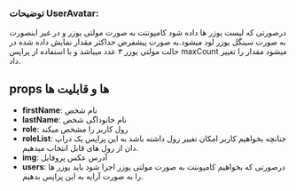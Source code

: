 
<Meta title="COMPONENTS/Atoms/UserAvatar/Docs" />

### توضیحات UserAvatar:

درصورتی که لیست یوزر ها داده شود کامپونتت به صورت مولتی یوزر و در غیر اینصورت به صورت سینگل یوزر لود میشود.به صورت پیشفرض حداکثر مقدار نمایش داده شده در حالت مولتی یوزر ۳ عدد میباشد و با استفاده از پراپس maxCount میشود مقدار را تغییر داد.

## props ها و قابلیت ها

- **firstName**: نام شخص
- **lastName**: نام خانوداگی شخص
- **role**: رول کاربر را مشخص میکند
- **roleList**: جنانچه بخواهیم کاربر امکان تغییر رول داشته باشد به این پراپس یک دراپ دان از رول های قابل انتخاب میدهیم.
- **img**: آدرس عکس پروفایل
- **users**: درصورتی که بخواهیم کامپوننت به صورت مولتی یوزر اجرا شود باید یوزر ها را به صورت آرایه به این پراپس بدهیم.




